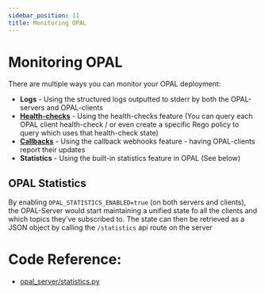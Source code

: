 ```yaml
---
sidebar_position: 11
title: Monitoring OPAL
---
```


# Monitoring OPAL

There are multiple ways you can monitor your OPAL deployment:

- **Logs** - Using the structured logs outputted to stderr by both the OPAL-servers and OPAL-clients
- [**Health-checks**](/tutorials/healthcheck_policy_and_update_callbacks) - Using the health-checks feature (You can query each OPAL client health-check / or even create a specific Rego policy to query which uses that health-check state)
- [**Callbacks**](/tutorials/healthcheck_policy_and_update_callbacks#-data-update-callbacks) - Using the callback webhooks feature - having OPAL-clients report their updates
- **Statistics** - Using the built-in statistics feature in OPAL (See below)

## OPAL Statistics

By enabling `OPAL_STATISTICS_ENABLED=true` (on both servers and clients), the OPAL-Server would start maintaining a unified state fo all the clients and which topics they've subscribed to.
The state can then be retrieved as a JSON object by calling the `/statistics` api route on the server

# Code Reference:

- [opal_server/statistics.py](https://github.com/permitio/opal/blob/master/packages/opal-server/opal_server/statistics.py)
